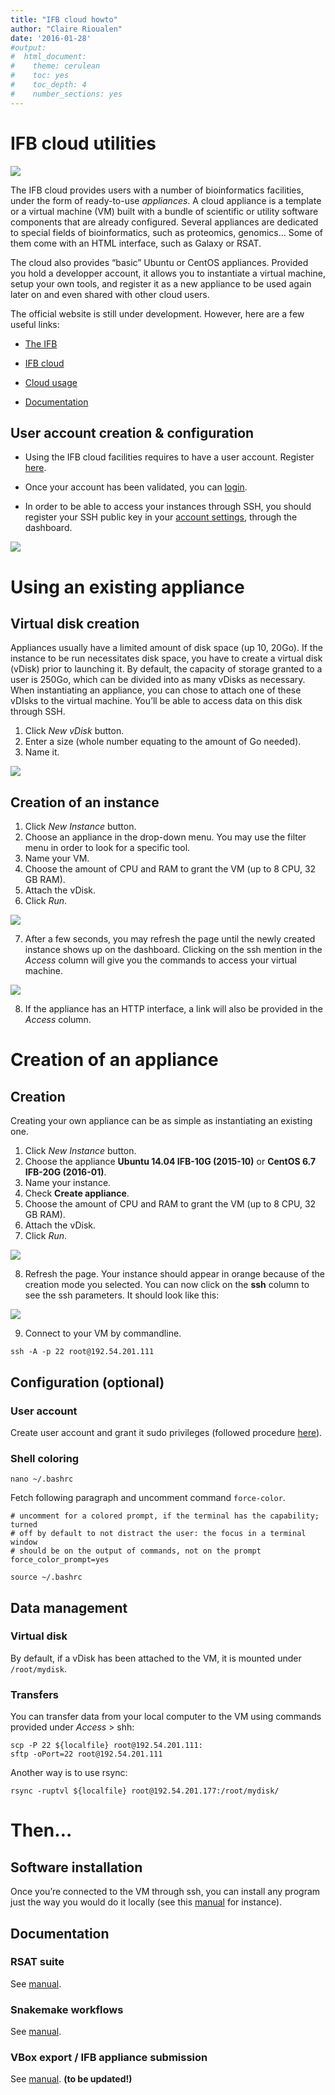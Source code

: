 ```yaml
---
title: "IFB cloud howto"
author: "Claire Rioualen"
date: '2016-01-28'
#output:
#  html_document:
#    theme: cerulean
#    toc: yes
#    toc_depth: 4
#    number_sections: yes
---
```


# IFB cloud utilities

![](img/ifb-logo.png)

The IFB cloud provides users with a number of bioinformatics facilities, under the form of ready-to-use *appliances*. A cloud appliance is a template or a virtual machine (VM) built with a bundle of scientific or utility software components that are already configured. Several appliances are dedicated to special fields of bioinformatics, such as proteomics, genomics... Some of them come with an HTML interface, such as Galaxy or RSAT.

The cloud also provides "basic" Ubuntu or CentOS appliances. Provided you hold a developper account, it allows you to instantiate a virtual machine, setup your own tools, and register it as a new appliance to be used again later on and even shared with other cloud users.

The official website is still under development. However, here are a few useful links:

* [The IFB](http://www.france-bioinformatique.fr/)

* [IFB cloud](http://www.france-bioinformatique.fr/en/cloud/)

* [Cloud usage](http://www.france-bioinformatique.fr/en/core/cloud-usage)

* [Documentation](http://www.france-bioinformatique.fr/en/cloud/doc-du-cloud)

## User account creation & configuration

* Using the IFB cloud facilities requires to have a user account. Register [here](https://cloud.france-bioinformatique.fr/accounts/register/). 

* Once your account has been validated, you can [login](https://cloud.france-bioinformatique.fr/accounts/login/).

* In order to be able to access your instances through SSH, you should register your SSH public key in your [account settings](https://cloud.france-bioinformatique.fr/cloud/profile/), through the dashboard.

![](img/dashboard.png)

# Using an existing appliance

## Virtual disk creation

Appliances usually have a limited amount of disk space (up 10, 20Go). If the instance to be run necessitates disk space, you have to create a virtual disk (vDisk) prior to launching it. By default, the capacity of storage granted to a user is 250Go, which can be divided into as many vDisks as necessary. When instantiating an appliance, you can chose to attach one of these vDIsks to the virtual machine. You'll be able to access data on this disk through SSH. 

1. Click *New vDisk* button.
2. Enter a size (whole number equating to the amount of Go needed). 
3. Name it.

![](img/create_vDisk.png)

## Creation of an instance

1. Click *New Instance* button.
2. Choose an appliance in the drop-down menu. You may use the filter menu in order to look for a specific tool. 
3. Name your VM.
4. Choose the amount of CPU and RAM to grant the VM (up to 8 CPU, 32 GB RAM).
5. Attach the vDisk.
6. Click *Run*.

![](img/create_instance.png)

7. After a few seconds, you may refresh the page until the newly created instance shows up on the dashboard. Clicking on the ssh mention in the *Access* column will give you the commands to access your virtual machine. 

![](img/ssh.png)

8. If the appliance has an HTTP interface, a link will also be provided in the *Access* column. 

# Creation of an appliance

## Creation

Creating your own appliance can be as simple as instantiating an existing one. 

1. Click *New Instance* button.
2. Choose the appliance **Ubuntu 14.04 IFB-10G (2015-10)** or **CentOS 6.7 IFB-20G (2016-01)**. 
3. Name your instance.
4. Check **Create appliance**. 
5. Choose the amount of CPU and RAM to grant the VM (up to 8 CPU, 32 GB RAM).
6. Attach the vDisk.
7. Click *Run*.

![](img/create_appliance.png)

8. Refresh the page. Your instance should appear in orange because of the creation mode you selected. You can now click on the **ssh** column to see the ssh parameters. It should look like this:

![](img/ubuntu_create.png)

9. Connect to your VM by commandline.
```
ssh -A -p 22 root@192.54.201.111
```


## Configuration (optional)

### User account

Create user account and grant it sudo privileges (followed procedure [here](https://www.digitalocean.com/community/tutorials/how-to-add-and-delete-users-on-an-ubuntu-14-04-vps)).

### Shell coloring

```
nano ~/.bashrc
```
Fetch following paragraph and uncomment command `force-color`.
```
# uncomment for a colored prompt, if the terminal has the capability; turned
# off by default to not distract the user: the focus in a terminal window
# should be on the output of commands, not on the prompt
force_color_prompt=yes
```
```
source ~/.bashrc
```

## Data management

### Virtual disk

By default, if a vDisk has been attached to the VM, it is mounted under `/root/mydisk`. 

### Transfers

You can transfer data from your local computer to the VM using commands provided under *Access* > shh:
```
scp -P 22 ${localfile} root@192.54.201.111:
sftp -oPort=22 root@192.54.201.111
```
Another way is to use rsync:
```
rsync -ruptvl ${localfile} root@192.54.201.177:/root/mydisk/
```




# Then...

## Software installation

Once you're connected to the VM through ssh, you can install any program just the way you would do it locally (see this [manual](install_snakemake_workflows.Rmd) for instance).


## Documentation

### RSAT suite  

See [manual](install_rsat_ubuntu14.04.Rmd).

### Snakemake workflows

See [manual](install_snakemake_workflows.Rmd).


### VBox export / IFB appliance submission 

See [manual](export_appliance.Rmd). **(to be updated!)**





